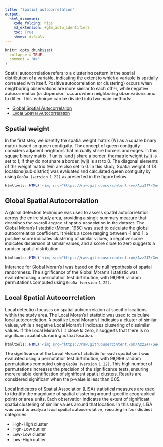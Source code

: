 ```yaml
---
title: "Spatial autocorrelation"
output: 
  html_document:
    code_folding: hide
    md_extension: +gfm_auto_identifiers
    toc: True
    theme: default
---
```


```r
knitr::opts_chunk$set(
  collapse = TRUE,
  comment = "#>"
)
```

Spatial autocorrelation refers to a clustering pattern in the spatial distribution of a variable, indicating the extent to which a variable is spatially correlated with itself. Positive autocorrelation (or clustering) occurs when neighboring observations are more similar to each other, while negative autocorrelation (or dispersion) occurs when neighboring observations tend to differ. This technique can be divided into two main methods:

- [Global Spatial Autocorrelation](#global-spatial-autocorrelation)
- [Local Spatial Autocorrelation](#local-spatial-autocorrelation)

## Spatial weight
In the first step, we identify the spatial weight matrix (W) as a square binary matrix based on queen contiguity. The concept of queen contiguity considers adjacent neighbors that mutually share borders and edges. In this square binary matrix, if units i and j share a border, the matrix weight (wij) is set to 1; if they do not share a border, (wij) is set to 0. The diagonal elements of the weight matrix (wii) are also set to 0. In this study, Spatial weight of 18 locations(sub-district) was evaluated and calculated queen contiguity by using `GeoDa (version 1.22)` as presented in the figure below.

```r
htmltools::HTML('<img src="https://raw.githubusercontent.com/Azz247/GeoTB/main/man/figures/weight%20queen.png" width="80%" />')
```

## Global Spatial Autocorrelation
A global detection technique was used to assess spatial autocorrelation across the entire study area, providing a single summary measure that describes the overall degree of spatial association in the dataset. The Global Moran’s I statistic (Moran, 1950) was used to calculate the global autocorrelation coefficient. It yields a score ranging between -1 and 1: a positive score indicates clustering of similar values, a negative score indicates dispersion of similar values, and a score close to zero suggests a random spatial distribution

```r
htmltools::HTML('<img src="https://raw.githubusercontent.com/Azz247/GeoTB/main/man/figures/GlobalMoran.png" width="65%" />')
```

Inference for Global Moran’s I was based on the null hypothesis of spatial randomness. The significance of the Global Moran’s I statistic was evaluated using a permutation test distribution, with 99,999 random permutations computed using `GeoDa (version 1.22)`. 	

## Local Spatial Autocorrelation
Local detection focuses on spatial autocorrelation at specific locations within the study area. The Local Moran’s I statistic was used to calculate local autocorrelation. A positive Local Moran’s I indicates a cluster of similar values, while a negative Local Moran’s I indicates clustering of dissimilar values. If the Local Moran’s I is close to zero, it suggests that there is no significant spatial clustering at that location.

```r
htmltools::HTML('<img src="https://raw.githubusercontent.com/Azz247/GeoTB/main/man/figures/LocalMoran.png" width="60%" />')
```

The significance of the Local Moran’s I statistic for each spatial unit was evaluated using a permutation test distribution, with 99,999 random permutations computed using `GeoDa (version 1.22)`. This high number of permutations increases the precision of the significance tests, ensuring more reliable identification of significant spatial clusters. Results are considered significant when the p-value is less than 0.05.

Local Indicators of Spatial Association (LISA) statistical measures are used to identify the magnitude of spatial clustering around specific geographical points or areal units. Each observation indicates the extent of significant spatial clustering of similar values around that location. In this study, LISA was used to analyze local spatial autocorrelation, resulting in four distinct categories:

- High-High cluster
- High-Low outlier
- Low-Low cluster
- Low-High outlier
